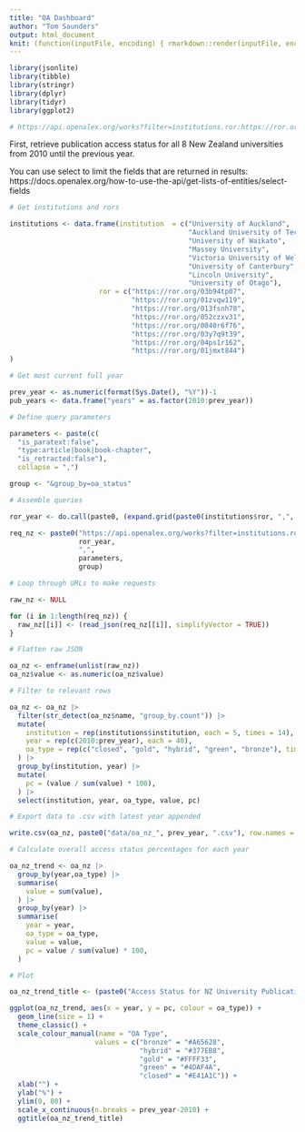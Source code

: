 ```yaml
---
title: "OA Dashboard"
author: "Tom Saunders"
output: html_document
knit: (function(inputFile, encoding) { rmarkdown::render(inputFile, encoding = encoding, output_file = file.path(dirname(inputFile), 'index.html')) })
---
```

```r
library(jsonlite)
library(tibble)
library(stringr)
library(dplyr)
library(tidyr)
library(ggplot2)

# https://api.openalex.org/works?filter=institutions.ror:https://ror.org/03b94tp07|https://ror.org/01zvqw119,publication_year:2023&group_by=oa_status
```

First, retrieve publication access status for all 8 New Zealand universities from 2010 until the previous year. 

You can use select to limit the fields that are returned in results:
https://docs.openalex.org/how-to-use-the-api/get-lists-of-entities/select-fields

```r
# Get institutions and rors

institutions <- data.frame(institution  = c("University of Auckland",
                                            "Auckland University of Technology",
                                            "University of Waikato",
                                            "Massey University",
                                            "Victoria University of Wellington",
                                            "University of Canterbury",
                                            "Lincoln University",
                                            "University of Otago"),
                      ror = c("https://ror.org/03b94tp07",
                              "https://ror.org/01zvqw119",
                              "https://ror.org/013fsnh78",
                              "https://ror.org/052czxv31",
                              "https://ror.org/0040r6f76",
                              "https://ror.org/03y7q9t39",
                              "https://ror.org/04ps1r162",
                              "https://ror.org/01jmxt844")
)

# Get most current full year

prev_year <- as.numeric(format(Sys.Date(), "%Y"))-1
pub_years <- data.frame("years" = as.factor(2010:prev_year))

# Define query parameters

parameters <- paste(c(
  "is_paratext:false",
  "type:article|book|book-chapter",
  "is_retracted:false"), 
  collapse = ",")

group <- "&group_by=oa_status"

# Assemble queries

ror_year <- do.call(paste0, (expand.grid(paste0(institutions$ror, ",", "publication_year:"), pub_years$years)))

req_nz <- paste0("https://api.openalex.org/works?filter=institutions.ror:",
                 ror_year,
                 ",",
                 parameters,
                 group)

# Loop through URLs to make requests

raw_nz <- NULL

for (i in 1:length(req_nz)) {
  raw_nz[[i]] <- (read_json(req_nz[[i]], simplifyVector = TRUE))
}

# Flatten raw JSON

oa_nz <- enframe(unlist(raw_nz))
oa_nz$value <- as.numeric(oa_nz$value)

# Filter to relevant rows

oa_nz <- oa_nz |> 
  filter(str_detect(oa_nz$name, "group_by.count")) |> 
  mutate(
    institution = rep(institutions$institution, each = 5, times = 14),
    year = rep(c(2010:prev_year), each = 40),
    oa_type = rep(c("closed", "gold", "hybrid", "green", "bronze"), times = 112),
  ) |> 
  group_by(institution, year) |> 
  mutate(
    pc = (value / sum(value) * 100),
  ) |> 
  select(institution, year, oa_type, value, pc)

# Export data to .csv with latest year appended

write.csv(oa_nz, paste0("data/oa_nz_", prev_year, ".csv"), row.names = FALSE)

# Calculate overall access status percentages for each year

oa_nz_trend <- oa_nz |> 
  group_by(year,oa_type) |> 
  summarise(
    value = sum(value),
  ) |> 
  group_by(year) |> 
  summarise(
    year = year,
    oa_type = oa_type,
    value = value,
    pc = value / sum(value) * 100,
  )

# Plot

oa_nz_trend_title <- (paste0("Access Status for NZ University Publications, 2010-", prev_year))

ggplot(oa_nz_trend, aes(x = year, y = pc, colour = oa_type)) +
  geom_line(size = 1) +
  theme_classic() +
  scale_colour_manual(name = "OA Type", 
                     values = c("bronze" = "#A65628",
                                "hybrid" = "#377EB8",
                                "gold" = "#FFFF33",
                                "green" = "#4DAF4A",
                                "closed" = "#E41A1C")) +
  xlab("") +
  ylab("%") +
  ylim(0, 80) +
  scale_x_continuous(n.breaks = prev_year-2010) +
  ggtitle(oa_nz_trend_title)
```

